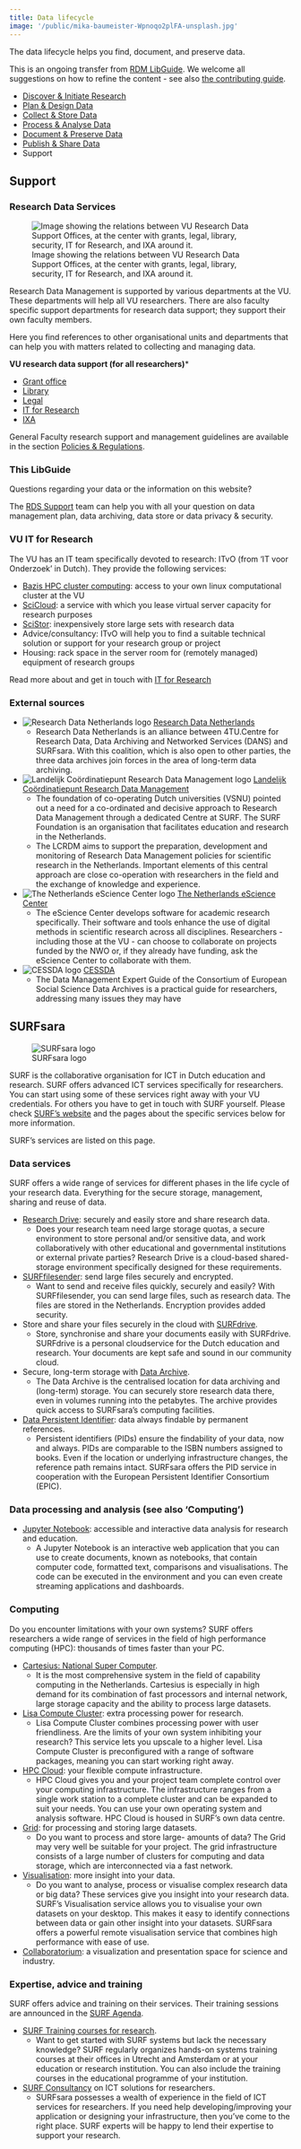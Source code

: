 ```yaml
---
title: Data lifecycle
image: '/public/mika-baumeister-Wpnoqo2plFA-unsplash.jpg'
---
```


The data lifecycle helps you find, document, and preserve data.

::: {.callout-note}
This is an ongoing transfer from [RDM LibGuide](https://libguides.vu.nl/rdm/overview). We welcome all suggestions on how to refine the content - see also [the contributing guide](../contributing.qmd).
:::

* [Discover & Initiate Research](./discover-and-initiate.qmd)
* [Plan & Design Data](./plan-and-design.qmd)
* [Collect & Store Data](./collect-and-store.qmd)
* [Process & Analyse Data](./process-and-analyze.qmd)
* [Document & Preserve Data](./document-and-preserve.qmd)
* [Publish & Share Data](./publish-and-share.qmd)
* Support

## Support

### Research Data Services

![Image showing the relations between VU Research Data Support Offices, at the center with grants, legal, library, security, IT for Research, and IXA around it.](https://libapps-eu.s3.amazonaws.com/accounts/46034/images/VU-research-data-service-offices.png)

Research Data Management is supported by various departments at the VU. These departments will help all VU researchers. There are also faculty specific support departments for research data support; they support their own faculty members.

Here you find references to other organisational units and departments that can help you with matters related to collecting and managing data.

**VU research data support (for all researchers)*** [](https://vu.nl/en/about-vu/more-about/off-campus-access)

* [Grant office](https://vu.nl/en/about-vu/more-about/vu-grants-office)
* [Library](https://vu.nl/en/about-vu/more-about/rdm-support-desk)
* [](https://vu.nl/en/about-vu/more-about/off-campus-access)[Legal](https://vu.nl/en/employee/board-and-strategy/institutional-and-legal-affairs)
* [](https://vu.nl/en/about-vu/more-about/off-campus-access)[IT for Research](https://services.vu.nl/esc?id=emp_taxonomy_topic&topic_id=4cb138ee97fa0950e553359fe153afff)
* [IXA](https://www.ixa.nl/)

General Faculty research support and management guidelines are available in the section [Policies & Regulations](https://libguides.vu.nl/rdm/policies-regulations).

### This LibGuide

Questions regarding your data or the information on this website?

The [RDS Support](mailto:researchdatamanagement@vu.nl?subject=Libguides%20question) team can help you with all your question on data management plan, data archiving, data store or data privacy & security.

### VU IT for Research

The VU has an IT team specifically devoted to research: ITvO (from 'IT voor Onderzoek' in Dutch). They provide the following services:

* [Bazis HPC cluster computing](https://services.vu.nl/esc?id=kb_article&sysparm_article=KB0012830): access to your own linux computational cluster at the VU
* [SciCloud](https://services.vu.nl/esc?id=emp_taxonomy_topic&topic_id=d80aee1f97cf09d0e553359fe153afd7): a service with which you lease virtual server capacity for research purposes
* [SciStor](https://services.vu.nl/esc?id=emp_taxonomy_topic&topic_id=86ad5a5f978f09d0e553359fe153afb3): inexpensively store large sets with research data
* Advice/consultancy: ITvO will help you to find a suitable technical solution or support for your research group or project
* Housing: rack space in the server room for (remotely managed) equipment of research groups

Read more about and get in touch with [IT for Research](https://services.vu.nl/esc?id=emp_taxonomy_topic&topic_id=4cb138ee97fa0950e553359fe153afff)

### External sources

* ![Research Data Netherlands logo](https://libapps-eu.s3.amazonaws.com/accounts/144379/images/logo-rdnl.png) [Research Data Netherlands](https://www.researchdata.nl/)
  * Research Data Netherlands is an alliance between 4TU.Centre for Research Data, Data Archiving and Networked Services (DANS) and SURFsara. With this coalition, which is also open to other parties, the three data archives join forces in the area of long-term data archiving.
* ![Landelijk Coördinatiepunt Research Data Management logo](https://libapps-eu.s3.amazonaws.com/accounts/144379/images/lcrdm.gif) [Landelijk Coördinatiepunt Research Data Management](https://lcrdm.nl/rdm-in-nl/)
  * The foundation of co-operating Dutch universities (VSNU) pointed out a need for a co-ordinated and decisive approach to Research Data Management through a dedicated Centre at SURF. The SURF Foundation is an organisation that facilitates education and research in the Netherlands.  
  * The LCRDM aims to support the preparation, development and monitoring of Research Data Management policies for scientific research in the Netherlands. Important elements of this central approach are close co-operation with researchers in the field and the exchange of knowledge and experience.
* ![The Netherlands eScience Center logo](https://www.esciencecenter.nl/wp-content/themes/raadhuis/dist/assets/img/favicons/favicon-32x32.png) [The Netherlands eScience Center](https://www.esciencecenter.nl/)
  * The eScience Center develops software for academic research specifically. Their software and tools enhance the use of digital methods in scientific research across all disciplines. Researchers - including those at the VU - can choose to collaborate on projects funded by the NWO or, if they already have funding, ask the eScience Center to collaborate with them.
* ![CESSDA logo](https://dmeg.cessda.eu/) [CESSDA](https://www.cessda.eu/Training/Training-Resources/Library/Data-Management-Expert-Guide)
  * The Data Management Expert Guide of the Consortium of European Social Science Data Archives is a practical guide for researchers, addressing many issues they may have

## SURFsara

![SURFsara logo](https://s3.amazonaws.com/libapps/accounts/62029/images/surf_sara.png)

SURF is the collaborative organisation for ICT in Dutch education and research. SURF offers advanced ICT services specifically for researchers. You can start using some of these services right away with your VU credentials. For others you have to get in touch with SURF yourself. Please check [SURF's website](https://www.surf.nl/en) and the pages about the specific services below for more information.

SURF's services are listed on this page.

### Data services

SURF offers a wide range of services for different phases in the life cycle of your research data. Everything for the secure storage, management, sharing and reuse of data.

* [Research Drive](https://www.surf.nl/en/research-drive-securely-and-easily-store-and-share-research-data): securely and easily store and share research data.
  * Does your research team need large storage quotas, a secure environment to store personal and/or sensitive data, and work collaboratively with other educational and governmental institutions or external private parties? Research Drive is a cloud-based shared-storage environment specifically designed for these requirements.
* [SURFfilesender](https://www.surf.nl/en/surffilesender-send-large-files-securely-and-encrypted): send large files securely and encrypted.
  * Want to send and receive files quickly, securely and easily? With SURFfilesender, you can send large files, such as research data. The files are stored in the Netherlands. Encryption provides added security.
* Store and share your files securely in the cloud with [SURFdrive](https://www.surf.nl/en/services/surfdrive).
  * Store, synchronise and share your documents easily with SURFdrive. SURFdrive is a personal cloudservice for the Dutch education and research. Your documents are kept safe and sound in our community cloud.
* Secure, long-term storage with [Data Archive](https://www.surf.nl/en/services-and-products/data-archive/index.html).
  * The Data Archive is the centralised location for data archiving and (long-term) storage. You can securely store research data there, even in volumes running into the petabytes. The archive provides quick access to SURFsara's computing facilities.
* [Data Persistent Identifier](https://www.surf.nl/en/services-and-products/data-persistent-identifier/index.html): data always findable by permanent references.
  * Persistent identifiers (PIDs) ensure the findability of your data, now and always. PIDs are comparable to the ISBN numbers assigned to books. Even if the location or underlying infrastructure changes, the reference path remains intact. SURFsara offers the PID service in cooperation with the European Persistent Identifier Consortium (EPIC).

### Data processing and analysis (see also 'Computing')

* [Jupyter Notebook](https://www.surf.nl/en/jupyter-notebook-accessible-and-interactive-data-analysis-for-research-and-education): accessible and interactive data analysis for research and education.
  * A Jupyter Notebook is an interactive web application that you can use to create documents, known as notebooks, that contain computer code, formatted text, comparisons and visualisations. The code can be executed in the environment and you can even create streaming applications and dashboards.

### Computing

Do you encounter limitations with your own systems? SURF offers researchers a wide range of services in the field of high performance computing (HPC): thousands of times faster than your PC.

* [Cartesius: National Super Computer](https://www.surf.nl/en/services-and-products/dutch-national-supercomputer/index.html).
  * It is the most comprehensive system in the field of capability computing in the Netherlands. Cartesius is especially in high demand for its combination of fast processors and internal network, large storage capacity and the ability to process large datasets.
* [Lisa Compute Cluster](https://www.surf.nl/en/lisa-computing-cluster-extra-computing-power-for-research): extra processing power for research.
  * Lisa Compute Cluster combines processing power with user friendliness. Are the limits of your own system inhibiting your research? This service lets you upscale to a higher level. Lisa Compute Cluster is preconfigured with a range of software packages, meaning you can start working right away.
* [HPC Cloud](https://www.surf.nl/en/services-and-products/hpc-cloud/index.html): your flexible compute infrastructure.
  * HPC Cloud gives you and your project team complete control over your computing infrastructure. The infrastructure ranges from a single work station to a complete cluster and can be expanded to suit your needs. You can use your own operating system and analysis software. HPC Cloud is housed in SURF's own data centre.
* [Grid](https://www.surf.nl/en/services-and-products/grid/index.html): for processing and storing large datasets.
  * Do you want to process and store large- amounts of data? The Grid may very well be suitable for your project. The grid infrastructure consists of a large number of clusters for computing and data storage, which are interconnected via a fast network.
* [Visualisation](https://www.surf.nl/en/services-and-products/visualisation/index.html): more insight into your data.
  * Do you want to analyse, process or visualise complex research data or big data? These services give you insight into your research data. SURF's Visualisation service allows you to visualise your own datasets on your desktop. This makes it easy to identify connections between data or gain other insight into your datasets. SURFsara offers a powerful remote visualisation service that combines high performance with ease of use.
* [Collaboratorium](https://userinfo.surfsara.nl/systems/collaboratorium): a visualization and presentation space for science and industry.

### Expertise, advice and training

SURF offers advice and training on their services. Their training sessions are announced in the [SURF Agenda](https://www.surf.nl/en/agenda/research-and-ict).

* [SURF Training courses for research](https://www.surf.nl/en/training-courses-for-research).
  * Want to get started with SURF systems but lack the necessary knowledge? SURF regularly organizes hands-on systems training courses at their offices in Utrecht and Amsterdam or at your education or research institution. You can also include the training courses in the educational programme of your institution.
* [SURF Consultancy](https://www.surf.nl/en/services-and-products/consultancy/index.html) on ICT solutions for researchers.
  * SURFsara possesses a wealth of experience in the field of ICT services for researchers. If you need help developing/improving your application or designing your infrastructure, then you've come to the right place. SURF experts will be happy to lend their expertise to support your research.
